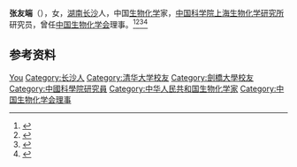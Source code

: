 '''张友端'''（{{bd|1919年|}}），女，[[湖南|湖南]][[长沙|长沙]]人，中国[[生物化学|生物化学]]家，[[中国科学院上海生物化学研究所|中国科学院上海生物化学研究所]]研究员，曾任[[中国生物化学会|中国生物化学会]]理事。<ref>{{Cite book|title=古今中外女名人辞典|author=中国妇女管理干部学院编|publisher=中国广播电视出版社|year=1989|isbn=|location=北京|pages=}}</ref><ref>{{Cite book|title=华夏妇女名人词典|author=周行健主编|publisher=华夏出版社|year=1988|isbn=|location=北京|pages=}}</ref><ref>{{Cite book|title=二十世纪中国名人辞典|author=蔡开松, 于信凤主编; 曾卓明, 周溯源, 赵书刚副主编|publisher=辽宁人民出版社|year=1991|isbn=|location=沈阳|pages=}}</ref><ref>{{Cite book|title=湖南百科全书|author=禹舜主编; 洪期钧副主编|publisher=岳麓书社|year=1999|isbn=|location=长沙|pages=}}</ref>

== 参考资料 ==
{{reflist}}

{{中国人物小作品}}
{{Navboxes
| title  = 张友端在[[中国生物化学与分子生物学会|中国生物化学与分子生物学会]]的职务
| list1  =
{{中国生物化学会第一届理事会}}
{{中国生物化学会第二届理事会}}
}}

{{Authority control}}
{{DEFAULTSORT:Zhang张}}
[[Category:张姓|You]]
[[Category:长沙人|Category:长沙人]]
[[Category:清华大学校友|Category:清华大学校友]]
[[Category:劍橋大學校友|Category:劍橋大學校友]]
[[Category:中國科學院研究員|Category:中國科學院研究員]]
[[Category:中华人民共和国生物化学家|Category:中华人民共和国生物化学家]]
[[Category:中国生物化学会理事|Category:中国生物化学会理事]]